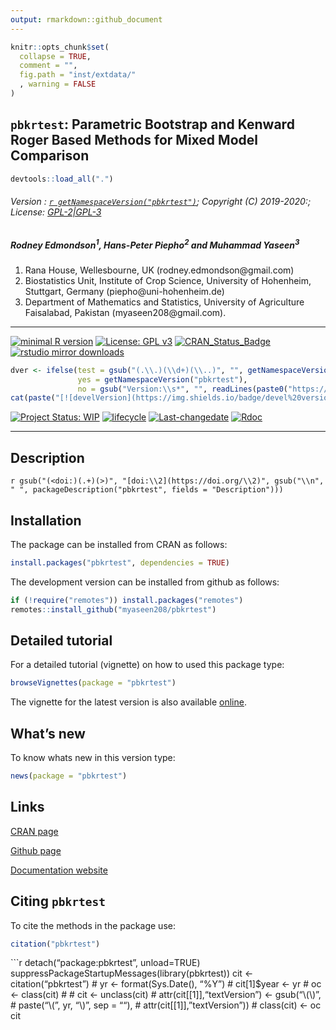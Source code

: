 ```yaml
---
output: rmarkdown::github_document
---
```


```r
knitr::opts_chunk$set(
  collapse = TRUE,
  comment = "",
  fig.path = "inst/extdata/"
  , warning = FALSE
)
```

## `pbkrtest`: Parametric Bootstrap and Kenward Roger Based Methods for Mixed Model Comparison


```r
devtools::load_all(".")
```

###### Version : [`r getNamespaceVersion("pbkrtest")`](https://myaseen208.github.io/pbkrtest/); Copyright (C) 2019-2020:; License: [GPL-2|GPL-3](https://www.r-project.org/Licenses/)


##### *Rodney Edmondson*^1^, *Hans-Peter Piepho*^2^ and *Muhammad Yaseen*^3^
1. Rana House, Wellesbourne, UK (rodney.edmondson@gmail.com)
2. Biostatistics Unit, Institute of Crop Science, University of Hohenheim, Stuttgart, Germany (piepho@uni-hohenheim.de)
3. Department of Mathematics and Statistics, University of Agriculture Faisalabad, Pakistan (myaseen208@gmail.com).

***

[![minimal R version](https://img.shields.io/badge/R>%3D-3.5.0-6666ff.svg)](https://cran.r-project.org/)
[![License: GPL v3](https://img.shields.io/badge/License-GPL%20v3-blue.svg)](https://www.gnu.org/licenses/gpl-3.0)
[![CRAN_Status_Badge](https://www.r-pkg.org/badges/version-last-release/pbkrtest)](https://cran.r-project.org/package=pbkrtest)
[![rstudio mirror downloads](https://cranlogs.r-pkg.org/badges/grand-total/pbkrtest?color=green)](https://CRAN.R-project.org/package=pbkrtest)
<!-- [![packageversion](https://img.shields.io/badge/Package%20version-0.2.3.3-orange.svg)](https://github.com/myaseen208/pbkrtest) -->

```r
dver <- ifelse(test = gsub("(.\\.)(\\d+)(\\..)", "", getNamespaceVersion("pbkrtest")) != "",
               yes = getNamespaceVersion("pbkrtest"),
               no = gsub("Version:\\s*", "", readLines(paste0("https://raw.githubusercontent.com/", "myaseen208/pbkrtest", "/master/DESCRIPTION"))[grep("Version:", readLines(paste0("https://raw.githubusercontent.com/", "myaseen208/pbkrtest", "/master/DESCRIPTION")))]))
cat(paste("[![develVersion](https://img.shields.io/badge/devel%20version-", dver, "-orange.svg)](https://github.com/myaseen208/pbkrtest)", sep = ""))
```

<!-- [![GitHub Download Count](https://github-basic-badges.herokuapp.com/downloads/myaseen208/pbkrtest/total.svg)] -->
[![Project Status: WIP](http://www.repostatus.org/badges/latest/inactive.svg)](http://www.repostatus.org/#inactive)
[![lifecycle](https://img.shields.io/badge/lifecycle-stable-brightgreen.svg)](https://www.tidyverse.org/lifecycle/#stable)
[![Last-changedate](https://img.shields.io/badge/last%20change-`r gsub('-', '--', Sys.Date())`-yellowgreen.svg)](https://github.com/myaseen208/pbkrtest)
[![Rdoc](http://www.rdocumentation.org/badges/version/pbkrtest)](http://www.rdocumentation.org/packages/pbkrtest)

***

## Description
`r gsub("(<doi:)(.+)(>)", "[doi:\\2](https://doi.org/\\2)", gsub("\\n", " ", packageDescription("pbkrtest", fields = "Description")))`

## Installation
The package can be installed from CRAN as follows:

```r
install.packages("pbkrtest", dependencies = TRUE)
```



The development version can be installed from github as follows:

```r
if (!require("remotes")) install.packages("remotes")
remotes::install_github("myaseen208/pbkrtest")
```

## Detailed tutorial
For a detailed tutorial (vignette) on how to used this package type:

```r
browseVignettes(package = "pbkrtest")
```

The vignette for the latest version is also available [online](https://myaseen208.github.io/pbkrtest/articles/Intropbkrtest.pdf).


## What's new
To know whats new in this version type:

```r
news(package = "pbkrtest")
```

## Links

[CRAN page](https://cran.r-project.org/package=pbkrtest)

[Github page](https://github.com/myaseen208/pbkrtest)

[Documentation website](https://myaseen208.github.io/pbkrtest/)



## Citing `pbkrtest`
To cite the methods in the package use:

```r
citation("pbkrtest")
```

```r
detach("package:pbkrtest", unload=TRUE)
suppressPackageStartupMessages(library(pbkrtest))
cit <- citation("pbkrtest")
# yr <- format(Sys.Date(), "%Y")
# cit[1]$year <- yr
# oc <- class(cit)
# 
# cit <- unclass(cit)
# attr(cit[[1]],"textVersion") <- gsub("\\(\\)",
#                                      paste("\\(", yr, "\\)", sep = ""),
#                                      attr(cit[[1]],"textVersion"))
# class(cit) <- oc
cit
